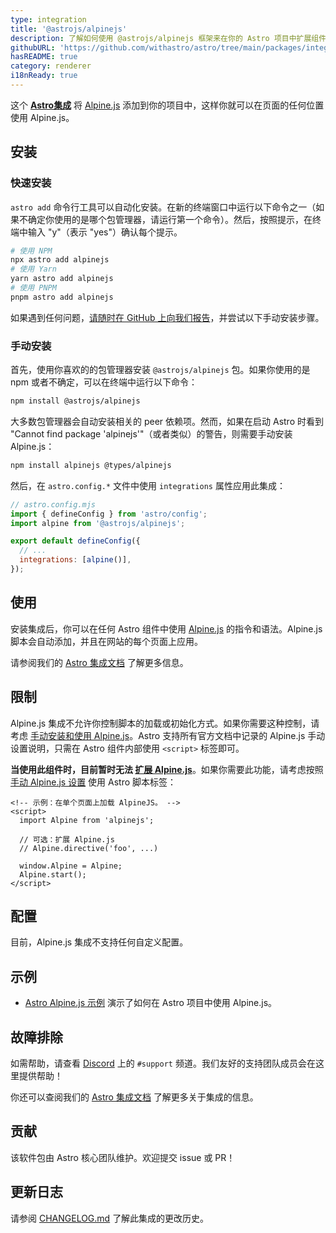 ```yaml
---
type: integration
title: '@astrojs/alpinejs'
description: 了解如何使用 @astrojs/alpinejs 框架来在你的 Astro 项目中扩展组件支持。
githubURL: 'https://github.com/withastro/astro/tree/main/packages/integrations/alpinejs/'
hasREADME: true
category: renderer
i18nReady: true
---
```



这个 **[Astro集成][astro-integration]** 将 [Alpine.js](https://alpinejs.dev/) 添加到你的项目中，这样你就可以在页面的任何位置使用 Alpine.js。

## 安装

### 快速安装

`astro add` 命令行工具可以自动化安装。在新的终端窗口中运行以下命令之一（如果不确定你使用的是哪个包管理器，请运行第一个命令）。然后，按照提示，在终端中输入 "y"（表示 "yes"）确认每个提示。

```sh
# 使用 NPM
npx astro add alpinejs
# 使用 Yarn
yarn astro add alpinejs
# 使用 PNPM
pnpm astro add alpinejs
```

如果遇到任何问题，[请随时在 GitHub 上向我们报告](https://github.com/withastro/astro/issues)，并尝试以下手动安装步骤。

### 手动安装

首先，使用你喜欢的的包管理器安装 `@astrojs/alpinejs` 包。如果你使用的是 npm 或者不确定，可以在终端中运行以下命令：

```sh
npm install @astrojs/alpinejs
```

大多数包管理器会自动安装相关的 peer 依赖项。然而，如果在启动 Astro 时看到 "Cannot find package 'alpinejs'"（或者类似）的警告，则需要手动安装 Alpine.js：

```sh
npm install alpinejs @types/alpinejs
```

然后，在 `astro.config.*` 文件中使用 `integrations` 属性应用此集成：

```js ins={3} "alpine()"
// astro.config.mjs
import { defineConfig } from 'astro/config';
import alpine from '@astrojs/alpinejs';

export default defineConfig({
  // ...
  integrations: [alpine()],
});
```

## 使用

安装集成后，你可以在任何 Astro 组件中使用 [Alpine.js](https://alpinejs.dev/) 的指令和语法。Alpine.js 脚本会自动添加，并且在网站的每个页面上应用。

请参阅我们的 [Astro 集成文档][astro-integration] 了解更多信息。

## 限制

Alpine.js 集成不允许你控制脚本的加载或初始化方式。如果你需要这种控制，请考虑 [手动安装和使用 Alpine.js](https://alpinejs.dev/essentials/installation)。Astro 支持所有官方文档中记录的 Alpine.js 手动设置说明，只需在 Astro 组件内部使用 `<script>` 标签即可。

**当使用此组件时，目前暂时无法 [扩展 Alpine.js](https://alpinejs.dev/advanced/extending)**。如果你需要此功能，请考虑按照 [手动 Alpine.js 设置](https://alpinejs.dev/essentials/installation) 使用 Astro 脚本标签：

```astro title="src/pages/index.astro"
<!-- 示例：在单个页面上加载 AlpineJS。 -->
<script>
  import Alpine from 'alpinejs';

  // 可选：扩展 Alpine.js
  // Alpine.directive('foo', ...)

  window.Alpine = Alpine;
  Alpine.start();
</script>
```

## 配置

目前，Alpine.js 集成不支持任何自定义配置。

## 示例

*   [Astro Alpine.js 示例](https://github.com/withastro/astro/tree/latest/examples/framework-alpine) 演示了如何在 Astro 项目中使用 Alpine.js。

## 故障排除

如需帮助，请查看 [Discord](https://astro.build/chat) 上的 `#support` 频道。我们友好的支持团队成员会在这里提供帮助！

你还可以查阅我们的 [Astro 集成文档][astro-integration] 了解更多关于集成的信息。

## 贡献

该软件包由 Astro 核心团队维护。欢迎提交 issue 或 PR！

## 更新日志

请参阅 [CHANGELOG.md](https://github.com/withastro/astro/tree/main/packages/integrations/alpinejs/CHANGELOG.md) 了解此集成的更改历史。

[astro-integration]: /zh-cn/guides/integrations-guide/

[astro-ui-frameworks]: /zh-cn/core-concepts/framework-components/#using-framework-components
